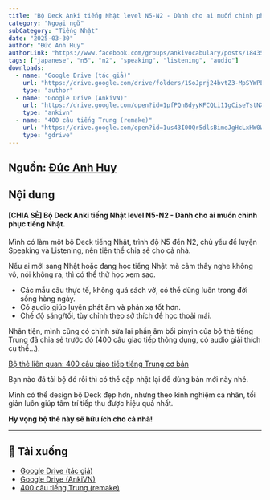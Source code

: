 ```yaml
---
title: "Bộ Deck Anki tiếng Nhật level N5-N2 - Dành cho ai muốn chinh phục tiếng Nhật"
category: "Ngoại ngữ"
subCategory: "Tiếng Nhật"
date: "2025-03-30"
author: "Đức Anh Huy"
authorLink: "https://www.facebook.com/groups/ankivocabulary/posts/1843550589737923/"
tags: ["japanese", "n5", "n2", "speaking", "listening", "audio"]
downloads:
  - name: "Google Drive (tác giả)"
    url: "https://drive.google.com/drive/folders/1SoJprj24bvtZ3-MpSYWPEl4C9ehtr0NS"
    type: "author"
  - name: "Google Drive (AnkiVN)"
    url: "https://drive.google.com/open?id=1pfPQnBdyyKFCQLi11gCiseTstNXQjtB2&usp=drive_fs"
    type: "ankivn"
  - name: "400 câu tiếng Trung (remake)"
    url: "https://drive.google.com/open?id=1us43I0OQr5dlsBimeJgHcLxHW0W46YHz&usp=drive_fs"
    type: "gdrive"
---
```



<YouTubeEmbed videoId="LKajwLbaZzo" />

## Nguồn: [Đức Anh Huy](https://www.facebook.com/groups/ankivocabulary/posts/1843550589737923/)

## Nội dung

#### [CHIA SẺ] Bộ Deck Anki tiếng Nhật level N5-N2 - Dành cho ai muốn chinh phục tiếng Nhật.

Mình có làm một bộ Deck tiếng Nhật, trình độ N5 đến N2, chủ yếu để luyện Speaking và Listening, nên tiện thể chia sẻ cho cả nhà.

Nếu ai mới sang Nhật hoặc đang học tiếng Nhật mà cảm thấy nghe không vô, nói không ra, thì có thể thử học xem sao.

- Các mẫu câu thực tế, không quá sách vở, có thể dùng luôn trong đời sống hàng ngày.
- Có audio giúp luyện phát âm và phản xạ tốt hơn.
- Chế độ sáng/tối, tùy chỉnh theo sở thích để học thoải mái.

Nhân tiện, mình cũng có chỉnh sửa lại phần âm bồi pinyin của bộ thẻ tiếng Trung đã chia sẻ trước đó (400 câu giao tiếp thông dụng, có audio giải thích cụ thể...).

[Bộ thẻ liên quan: 400 câu giao tiếp tiếng Trung cơ bản](../400-cau-giao-tiep-tieng-trung-co-ban)

Bạn nào đã tải bộ đó rồi thì có thể cập nhật lại để dùng bản mới này nhé.

Mình có thể design bộ Deck đẹp hơn, nhưng theo kinh nghiệm cá nhân, tối giản luôn giúp tâm trí tiếp thu được hiệu quả nhất.

**Hy vọng bộ thẻ này sẽ hữu ích cho cả nhà!**

---

## 📗 Tải xuống

- [Google Drive (tác giả)](https://drive.google.com/drive/folders/1SoJprj24bvtZ3-MpSYWPEl4C9ehtr0NS)
- [Google Drive (AnkiVN)](https://drive.google.com/open?id=1pfPQnBdyyKFCQLi11gCiseTstNXQjtB2&usp=drive_fs)
- [400 câu tiếng Trung (remake)](https://drive.google.com/open?id=1us43I0OQr5dlsBimeJgHcLxHW0W46YHz&usp=drive_fs)
